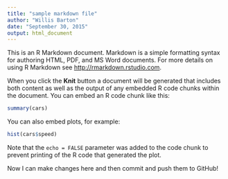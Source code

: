 ```yaml
---
title: "sample markdown file"
author: "Willis Barton"
date: "September 30, 2015"
output: html_document
---
```


This is an R Markdown document. Markdown is a simple formatting syntax for authoring HTML, PDF, and MS Word documents. For more details on using R Markdown see <http://rmarkdown.rstudio.com>.

When you click the **Knit** button a document will be generated that includes both content as well as the output of any embedded R code chunks within the document. You can embed an R code chunk like this:

```r
summary(cars)
```

You can also embed plots, for example:

```r
hist(cars$speed)
```

Note that the `echo = FALSE` parameter was added to the code chunk to prevent printing of the R code that generated the plot.


Now I can make changes here and then commit and push them to GitHub!
